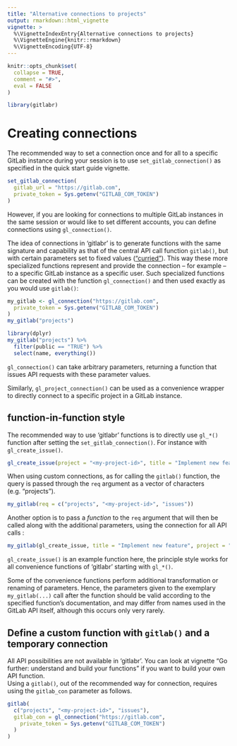 ```yaml
---
title: "Alternative connections to projects"
output: rmarkdown::html_vignette
vignette: >
  %\VignetteIndexEntry{Alternative connections to projects}
  %\VignetteEngine{knitr::rmarkdown}
  %\VignetteEncoding{UTF-8}
---
```


```r
knitr::opts_chunk$set(
  collapse = TRUE,
  comment = "#>",
  eval = FALSE
)
```

```r
library(gitlabr)
```

# Creating connections

The recommended way to set a connection once and for all to a specific GitLab instance during your session is to use `set_gitlab_connection()` as specified in the quick start guide vignette.

```r
set_gitlab_connection(
  gitlab_url = "https://gitlab.com",
  private_token = Sys.getenv("GITLAB_COM_TOKEN")
)
```

However, if you are looking for connections to multiple GitLab instances in the same session or would like to set different accounts, you can define connections using `gl_connection()`.  

The idea of connections in 'gitlabr' is to generate functions with the same signature and capability as that of the central API call function `gitlab()`, but with certain parameters set to fixed values (["curried"](https://en.wikipedia.org/wiki/Currying)).
This way these more specialized functions represent and provide the connection -- for example -- to a specific GitLab instance as a specific user.
Such specialized functions can be created with the function `gl_connection()` and then used exactly as you would use `gitlab()`:

```r
my_gitlab <- gl_connection("https://gitlab.com",
  private_token = Sys.getenv("GITLAB_COM_TOKEN")
)
my_gitlab("projects")
```

```r
library(dplyr)
my_gitlab("projects") %>%
  filter(public == "TRUE") %>%
  select(name, everything())
```

`gl_connection()` can take arbitrary parameters, returning a function that issues API requests with these parameter values.

Similarly, `gl_project_connection()` can be used as a convenience wrapper to directly connect to a specific project in a GitLab instance. 

## function-in-function style

The recommended way to use 'gitlabr' functions is to directly use `gl_*()` function after setting the `set_gitlab_connection()`.
For instance with `gl_create_issue()`.

```r
gl_create_issue(project = "<my-project-id>", title = "Implement new feature")
```


When using custom connections, as for calling the `gitlab()` function, the query is passed through the `req` argument as a vector of characters (e.g. "projects").

```r
my_gitlab(req = c("projects", "<my-project-id>", "issues"))
```

Another option is to pass a *function* to the `req` argument that will then be called along with the additional parameters, using the connection for all API calls :

```r
my_gitlab(gl_create_issue, title = "Implement new feature", project = "<my-project-id>")
```

`gl_create_issue()` is an example function here, the principle style works for all convenience functions of 'gitlabr' starting with `gl_*()`.

Some of the convenience functions perform additional transformation or renaming of parameters.
Hence, the parameters given to the exemplary `my_gitlab(...)` call after the function should be valid according to the specified function's documentation, and may differ from names used in the GitLab API itself, although this occurs only very rarely.

## Define a custom function with `gitlab()` and a temporary connection

All API possibilities are not available in 'gitlabr'. You can look at vignette "Go further: understand and build your functions" if you want to build your own API function.  
Using a `gitlab()`, out of the recommended way for connection, requires using the `gitlab_con` parameter as follows.

```r
gitlab(
  c("projects", "<my-project-id>", "issues"),
  gitlab_con = gl_connection("https://gitlab.com",
    private_token = Sys.getenv("GITLAB_COM_TOKEN")
  )
)
```

